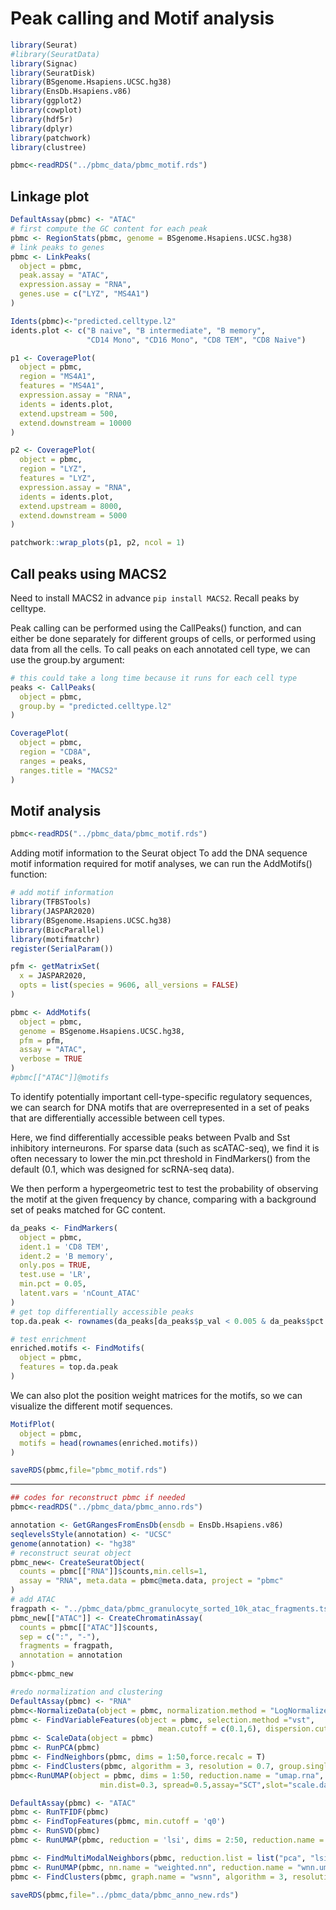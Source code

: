 # Peak calling and Motif analysis

```r
library(Seurat)
#library(SeuratData)
library(Signac)
library(SeuratDisk)
library(BSgenome.Hsapiens.UCSC.hg38) 
library(EnsDb.Hsapiens.v86)
library(ggplot2)
library(cowplot)
library(hdf5r)
library(dplyr)
library(patchwork)
library(clustree)
```

```r
pbmc<-readRDS("../pbmc_data/pbmc_motif.rds")
```

## Linkage plot

```r
DefaultAssay(pbmc) <- "ATAC"
# first compute the GC content for each peak
pbmc <- RegionStats(pbmc, genome = BSgenome.Hsapiens.UCSC.hg38)
# link peaks to genes
pbmc <- LinkPeaks(
  object = pbmc,
  peak.assay = "ATAC",
  expression.assay = "RNA",
  genes.use = c("LYZ", "MS4A1")
)

```

```r
Idents(pbmc)<-"predicted.celltype.l2"
idents.plot <- c("B naive", "B intermediate", "B memory",
                 "CD14 Mono", "CD16 Mono", "CD8 TEM", "CD8 Naive")

p1 <- CoveragePlot(
  object = pbmc,
  region = "MS4A1",
  features = "MS4A1",
  expression.assay = "RNA",
  idents = idents.plot,
  extend.upstream = 500,
  extend.downstream = 10000
)

p2 <- CoveragePlot(
  object = pbmc,
  region = "LYZ",
  features = "LYZ",
  expression.assay = "RNA",
  idents = idents.plot,
  extend.upstream = 8000,
  extend.downstream = 5000
)

patchwork::wrap_plots(p1, p2, ncol = 1)

```

## Call peaks using MACS2
Need to install MACS2 in advance `pip install MACS2`. Recall peaks by celltype.

Peak calling can be performed using the CallPeaks() function, and can either be done separately for different groups of cells, or performed using data from all the cells. To call peaks on each annotated cell type, we can use the group.by argument:

```r
# this could take a long time because it runs for each cell type
peaks <- CallPeaks(
  object = pbmc,
  group.by = "predicted.celltype.l2"
)

```

```r
CoveragePlot(
  object = pbmc,
  region = "CD8A",
  ranges = peaks,
  ranges.title = "MACS2"
)

```



## Motif analysis

```r
pbmc<-readRDS("../pbmc_data/pbmc_motif.rds")
```

Adding motif information to the Seurat object
To add the DNA sequence motif information required for motif analyses, we can run the AddMotifs() function:

```r
# add motif information
library(TFBSTools)
library(JASPAR2020)
library(BSgenome.Hsapiens.UCSC.hg38)
library(BiocParallel)
library(motifmatchr)
register(SerialParam())

pfm <- getMatrixSet(
  x = JASPAR2020,
  opts = list(species = 9606, all_versions = FALSE)
)

pbmc <- AddMotifs(
  object = pbmc,
  genome = BSgenome.Hsapiens.UCSC.hg38,
  pfm = pfm,
  assay = "ATAC",
  verbose = TRUE
)
#pbmc[["ATAC"]]@motifs
```


To identify potentially important cell-type-specific regulatory sequences, we can search for DNA motifs that are overrepresented in a set of peaks that are differentially accessible between cell types.

Here, we find differentially accessible peaks between Pvalb and Sst inhibitory interneurons. For sparse data (such as scATAC-seq), we find it is often necessary to lower the min.pct threshold in FindMarkers() from the default (0.1, which was designed for scRNA-seq data).

We then perform a hypergeometric test to test the probability of observing the motif at the given frequency by chance, comparing with a background set of peaks matched for GC content.


```r
da_peaks <- FindMarkers(
  object = pbmc,
  ident.1 = 'CD8 TEM',
  ident.2 = 'B memory',
  only.pos = TRUE,
  test.use = 'LR',
  min.pct = 0.05,
  latent.vars = 'nCount_ATAC'
)
# get top differentially accessible peaks
top.da.peak <- rownames(da_peaks[da_peaks$p_val < 0.005 & da_peaks$pct.1 > 0.2, ])

# test enrichment
enriched.motifs <- FindMotifs(
  object = pbmc,
  features = top.da.peak
)
```

We can also plot the position weight matrices for the motifs, so we can visualize the different motif sequences.
```r
MotifPlot(
  object = pbmc,
  motifs = head(rownames(enriched.motifs))
)
```

```r
saveRDS(pbmc,file="pbmc_motif.rds")
```

***

```r
## codes for reconstruct pbmc if needed
pbmc<-readRDS("../pbmc_data/pbmc_anno.rds")

annotation <- GetGRangesFromEnsDb(ensdb = EnsDb.Hsapiens.v86)
seqlevelsStyle(annotation) <- "UCSC"
genome(annotation) <- "hg38"
# reconstruct seurat object
pbmc_new<- CreateSeuratObject(
  counts = pbmc[["RNA"]]$counts,min.cells=1,
  assay = "RNA", meta.data = pbmc@meta.data, project = "pbmc"
)
# add ATAC
fragpath <- "../pbmc_data/pbmc_granulocyte_sorted_10k_atac_fragments.tsv.gz"
pbmc_new[["ATAC"]] <- CreateChromatinAssay(
  counts = pbmc[["ATAC"]]$counts,
  sep = c(":", "-"),
  fragments = fragpath,
  annotation = annotation
)
pbmc<-pbmc_new

#redo normalization and clustering
DefaultAssay(pbmc) <- "RNA"
pbmc<-NormalizeData(object = pbmc, normalization.method = "LogNormalize", scale.factor = 1000000)
pbmc <- FindVariableFeatures(object = pbmc, selection.method ="vst", 
                                 mean.cutoff = c(0.1,6), dispersion.cutoff = c(0.5,Inf),verbose=TRUE)
pbmc <- ScaleData(object = pbmc)
pbmc <- RunPCA(pbmc) 
pbmc <- FindNeighbors(pbmc, dims = 1:50,force.recalc = T)
pbmc <- FindClusters(pbmc, algorithm = 3, resolution = 0.7, group.singletons=T)
pbmc<-RunUMAP(object = pbmc, dims = 1:50, reduction.name = "umap.rna", reduction.key = 'rnaUMAP_',
                    min.dist=0.3, spread=0.5,assay="SCT",slot="scale.data")

DefaultAssay(pbmc) <- "ATAC"
pbmc <- RunTFIDF(pbmc)
pbmc <- FindTopFeatures(pbmc, min.cutoff = 'q0')
pbmc <- RunSVD(pbmc)
pbmc <- RunUMAP(pbmc, reduction = 'lsi', dims = 2:50, reduction.name = "umap.atac", reduction.key = "atacUMAP_")

pbmc <- FindMultiModalNeighbors(pbmc, reduction.list = list("pca", "lsi"), dims.list = list(1:50, 2:50))
pbmc <- RunUMAP(pbmc, nn.name = "weighted.nn", reduction.name = "wnn.umap", reduction.key = "wnnUMAP_",min.dist=0.3, spread=0.5)
pbmc <- FindClusters(pbmc, graph.name = "wsnn", algorithm = 3, resolution = 0.6, group.singletons=T,verbose = FALSE)

saveRDS(pbmc,file="../pbmc_data/pbmc_anno_new.rds")
```


